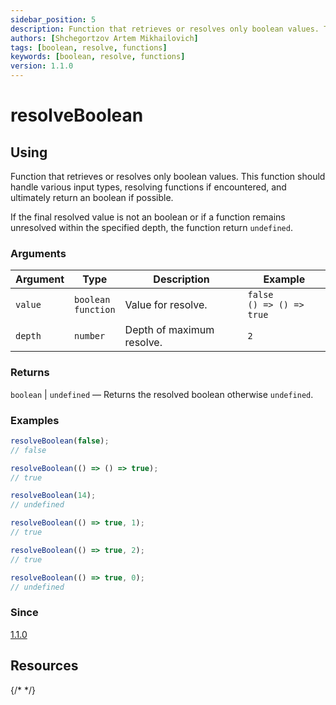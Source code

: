 ```yaml
---
sidebar_position: 5
description: Function that retrieves or resolves only boolean values. This function should handle various input types, resolving functions if encountered, and ultimately return an boolean if possible.
authors: [Shchegortzov Artem Mikhailovich]
tags: [boolean, resolve, functions]
keywords: [boolean, resolve, functions]
version: 1.1.0
---
```



# resolveBoolean

## Using

Function that retrieves or resolves only boolean values.
This function should handle various input types, resolving functions if encountered, and ultimately return an boolean if possible.

If the final resolved value is not an boolean or if a function remains unresolved within the specified depth, the function return `undefined`.

### Arguments

| Argument | Type                        | Description               | Example                           |
| -------- | --------------------------- | ------------------------- | --------------------------------- |
| `value`  | `boolean` <br /> `function` | Value for resolve.        | `false` <br /> `() => () => true` |
| `depth`  | `number`                    | Depth of maximum resolve. | `2`                               |

### Returns

`boolean` | `undefined` — Returns the resolved boolean otherwise `undefined`.

### Examples

```js
resolveBoolean(false);
// false

resolveBoolean(() => () => true);
// true

resolveBoolean(14);
// undefined

resolveBoolean(() => true, 1);
// true

resolveBoolean(() => true, 2);
// true

resolveBoolean(() => true, 0);
// undefined
```

### Since

[1.1.0](https://www.npmjs.com/package/shegit/v/1.1.0)

## Resources

<div style={{ display: 'flex', gap: 20 }}>
  <GitHubResourceButton link="https://github.com/or-temka/shegit/tree/v1.1.0/src/functions/operation/resolveBoolean" />
  {/* <CodeSandboxResourceButton link="https://codesandbox.io/p/sandbox/rgbarraytoobj-rppnwn" /> */}
</div>
